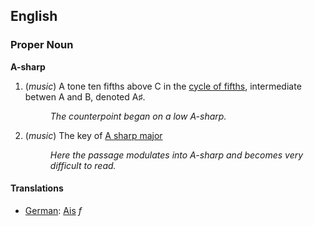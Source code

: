 == English ==

=== Proper Noun ===

'''A-sharp'''

# (''music'') A tone ten fifths above C in the [[cycle of fifths]], intermediate betwen A and B, denoted A&#9839;.
#: ''The counterpoint began on a low A-sharp.''
# (''music'') The key of [[A sharp major]]
#: ''Here the passage modulates into A-sharp and becomes very difficult to read.''

==== Translations ====

* [[German]]: [[Ais]] ''f''